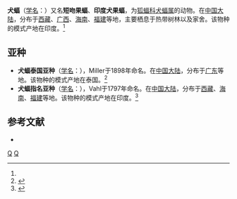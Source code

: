 {{Speciesbox 
| taxon = Cynopterus sphinx
| image = Short-nosed Fruit Bat (Cynopterus sphinx) Photograph By Shantanu Kuveskar.jpg
| status = LC
| status_system = IUCN3.1
| authority = (Vahl, 1797)<ref name='id139'>{{cite web| url =http://www.bioinfo.cn/db05/BjdwSpecies.php?action=view&id=139| title =犬蝠| work =《中国动物物种编目数据库》| publisher =中国科学院微生物研究所| author =中国科学院动物研究所| accessdate =2009-03-27| deadurl =yes| archiveurl =https://web.archive.org/web/20160305032116/http://www.bioinfo.cn/db05/BjdwSpecies.php?action=view&id=139| archivedate =2016-03-05}}</ref>
}}

'''犬蝠'''（[[学名|学名]]：{{lang|la|''Cynopterus sphinx''}}）又名'''短吻果蝠'''、'''印度犬果蝠'''，为[[狐蝠科|狐蝠科]][[犬蝠属|犬蝠属]]的动物。在[[中国大陆|中国大陆]]，分布于[[西藏|西藏]]、[[广西|广西]]、[[海南|海南]]、[[福建|福建]]等地，主要栖息于热带树林以及家舍。该物种的模式产地在印度。<ref name='id139'/>

== 亚种 ==
*'''犬蝠泰国亚种'''（[[学名|学名]]：{{lang|la|''Cynopterus sphinx angulatus''}}），Miller于1898年命名。在[[中国大陆|中国大陆]]，分布于[[广东|广东]]等地。该物种的模式产地在泰国。<ref name='id140'>{{cite web| url =http://www.bioinfo.cn/db05/BjdwSpecies.php?action=view&id=140| title =犬蝠泰国亚种| work =《中国动物物种编目数据库》| publisher =中国科学院微生物研究所| author =中国科学院动物研究所| accessdate =2009-03-27| deadurl =yes| archiveurl =https://web.archive.org/web/20160305064951/http://www.bioinfo.cn/db05/BjdwSpecies.php?action=view&id=140| archivedate =2016-03-05}}</ref>
*'''犬蝠指名亚种'''（[[学名|学名]]：{{lang|la|''Cynopterus sphinx sphinx''}}），Vahl于1797年命名。在[[中国大陆|中国大陆]]，分布于[[西藏|西藏]]、[[海南|海南]]、[[福建|福建]]等地。该物种的模式产地在印度。<ref name='id141'>{{cite web| url =http://www.bioinfo.cn/db05/BjdwSpecies.php?action=view&id=141| title =犬蝠指名亚种| work =《中国动物物种编目数据库》| publisher =中国科学院微生物研究所| author =中国科学院动物研究所| accessdate =2009-03-27| deadurl =yes| archiveurl =https://web.archive.org/web/20160305021730/http://www.bioinfo.cn/db05/BjdwSpecies.php?action=view&id=141| archivedate =2016-03-05}}</ref>

== 参考文献 ==
{{reflist}}
* {{TaiBNET| zh=印度犬果蝠 | id=401685 | binomial=Cynopterus sphinx | authority=Vahi, 1797 | var= | accessdate=2013-01-24}}
{{Taxonbar|from=Q1340212}}

[[Category:犬蝠属|Q]]
[[Category:1797年描述的动物|Q]]